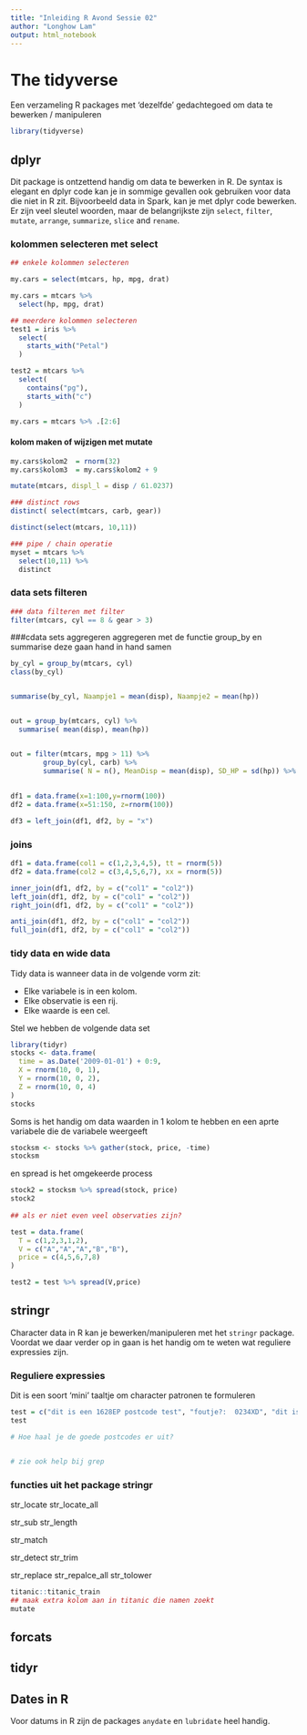 ```yaml
---
title: "Inleiding R Avond Sessie 02"
author: "Longhow Lam"
output: html_notebook
---
```


# The tidyverse

Een verzameling R packages met 'dezelfde' gedachtegoed om data te bewerken / manipuleren 


```r
library(tidyverse)
```


## dplyr

Dit package is ontzettend handig om data te bewerken in R. De syntax is elegant en dplyr code kan je in sommige gevallen ook gebruiken voor data die niet in R zit. Bijvoorbeeld data in Spark, kan je met dplyr code bewerken. Er zijn veel sleutel woorden, maar de belangrijkste zijn `select`,  `filter`, `mutate`, `arrange`, `summarize`, `slice` and `rename`.


### kolommen selecteren met select

```r
## enkele kolommen selecteren

my.cars = select(mtcars, hp, mpg, drat)

my.cars = mtcars %>% 
  select(hp, mpg, drat)

## meerdere kolommen selecteren
test1 = iris %>% 
  select(
    starts_with("Petal")
  )

test2 = mtcars %>% 
  select(
    contains("pg"),
    starts_with("c")
  )

my.cars = mtcars %>% .[2:6]

```

#### kolom maken of wijzigen met mutate
```r
my.cars$kolom2  = rnorm(32)
my.cars$kolom3  = my.cars$kolom2 + 9

mutate(mtcars, displ_l = disp / 61.0237)

### distinct rows
distinct( select(mtcars, carb, gear))

distinct(select(mtcars, 10,11))

### pipe / chain operatie
myset = mtcars %>% 
  select(10,11) %>%
  distinct
```


### data sets filteren

```r
### data filteren met filter
filter(mtcars, cyl == 8 & gear > 3)

```

###cdata sets aggregeren
aggregeren met de functie group_by en summarise  deze gaan hand in hand samen
```r
by_cyl = group_by(mtcars, cyl) 
class(by_cyl)


summarise(by_cyl, Naampje1 = mean(disp), Naampje2 = mean(hp))


out = group_by(mtcars, cyl) %>% 
  summarise( mean(disp), mean(hp))


out = filter(mtcars, mpg > 11) %>%
        group_by(cyl, carb) %>% 
        summarise( N = n(), MeanDisp = mean(disp), SD_HP = sd(hp)) %>%
        
  
df1 = data.frame(x=1:100,y=rnorm(100))
df2 = data.frame(x=51:150, z=rnorm(100))

df3 = left_join(df1, df2, by = "x")
```



### joins
```r
df1 = data.frame(col1 = c(1,2,3,4,5), tt = rnorm(5))
df2 = data.frame(col2 = c(3,4,5,6,7), xx = rnorm(5))

inner_join(df1, df2, by = c("col1" = "col2"))
left_join(df1, df2, by = c("col1" = "col2"))
right_join(df1, df2, by = c("col1" = "col2"))

anti_join(df1, df2, by = c("col1" = "col2"))
full_join(df1, df2, by = c("col1" = "col2"))
```


### tidy data en wide data 

Tidy data is wanneer data in de volgende vorm zit:

* Elke variabele is in een kolom.
* Elke observatie is een rij.
* Elke waarde is een cel.

Stel we hebben de volgende data set

```r
library(tidyr)
stocks <- data.frame(
  time = as.Date('2009-01-01') + 0:9,
  X = rnorm(10, 0, 1),
  Y = rnorm(10, 0, 2),
  Z = rnorm(10, 0, 4)
)
stocks
```

Soms is het handig om data waarden in 1 kolom te hebben en een aprte variabele die de variabele weergeeft

```r
stocksm <- stocks %>% gather(stock, price, -time)
stocksm
```

en spread is het omgekeerde process

```r
stock2 = stocksm %>% spread(stock, price)
stock2
 
## als er niet even veel observaties zijn?

test = data.frame(
  T = c(1,2,3,1,2), 
  V = c("A","A","A","B","B"),
  price = c(4,5,6,7,8)
)

test2 = test %>% spread(V,price)
```


## stringr

Character data in R kan je bewerken/manipuleren met het `stringr` package. Voordat we daar verder op in gaan is het handig om te weten wat reguliere expressies zijn.

### Reguliere expressies

Dit is een soort 'mini' taaltje om character patronen te formuleren

```r
test = c("dit is een 1628EP postcode test", "foutje?:  0234XD", "dit is er nog een 1628 EP", "en nog een foute 126EP", "nog een 1234    XX", "1234eZ en nog 4567PK")
test

# Hoe haal je de goede postcodes er uit?


# zie ook help bij grep 
```

### functies uit het package stringr


str_locate
str_locate_all

str_sub
str_length

str_match

str_detect
str_trim

str_replace
str_repalce_all
str_tolower

```r

titanic::titanic_train
## maak extra kolom aan in titanic die namen zoekt
mutate
```

## forcats


## tidyr


## Dates in R

Voor datums in R zijn de packages `anydate` en `lubridate` heel handig.

```r



```



